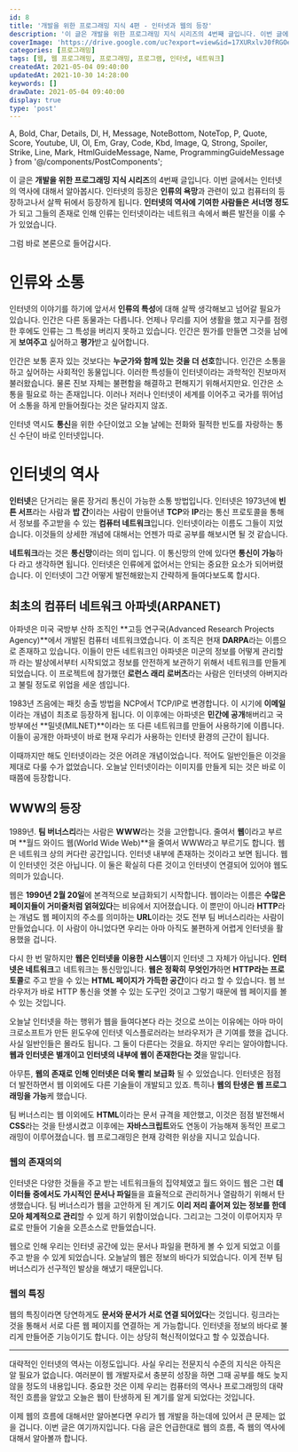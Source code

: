 ```yaml
---
id: 8
title: '개발을 위한 프로그래밍 지식 4편 - 인터넷과 웹의 등장'
description: '이 글은 개발을 위한 프로그래밍 지식 시리즈의 4번째 글입니다. 이번 글에서는 인터넷의 역사에 대해서 알아봅시다. 인터넷의 등장은 인류의 욕망과 관련이 있고 컴퓨터의 등장하고나서 살짝 뒤에서 등장하게 됩니다. 인터넷의 역사에 기여한 사람들은 서너명 정도가 되고 그들의 존재로 인해 인류는 인터넷이라는 네트워크 속에서 빠른 발전을 이룰 수가 있었습니다. 그럼 바로 본론으로 들어갑시다. 인터넷의 이야기를 하기에 앞서서 인류의 특성에 대해 살짝 생각해보고 넘어갈 필요가 있습니다. 인간은 다른 동물과는 다릅니다. 언제나 무리를 지어 생활을 했고 지구를 점령한 후에도 인류는 그 특성을 버리지 못하고 있습니다. 인간은 뭔가를 만들면 그것을 남에게 보여주고 싶어하고 평가받고 싶어합니다.'
coverImage: 'https://drive.google.com/uc?export=view&id=17XURxlvJ0fRGOeGkjgmsJX1892q-m-Pe'
categories: [프로그래밍]
tags: [웹, 웹 프로그래밍, 프로그래밍, 프로그램, 인터넷, 네트워크]
createdAt: 2021-05-04 09:40:00
updatedAt: 2021-10-30 14:28:00
keywords: []
drawDate: 2021-05-04 09:40:00
display: true
type: 'post'
---
```


  A, Bold, Char, Details, Dl, H, Message, NoteBottom, NoteTop, P,
  Quote, Score, Youtube, Ul, Ol, Em, Gray, Code, Kbd, Image,
  Q, Strong, Spoiler, Strike, Line, Mark, HtmlGuideMessage, Name,
  ProgrammingGuideMessage
} from '@/components/PostComponents';

<ProgrammingGuideMessage />

이 글은 **개발을 위한 프로그래밍 지식 시리즈**의 4번째 글입니다. 이번 글에서는 인터넷의 역사에 대해서 알아봅시다. 인터넷의 등장은 **인류의 욕망**과 관련이 있고 컴퓨터의 등장하고나서 살짝 뒤에서 등장하게 됩니다. **인터넷의 역사에 기여한 사람들은 서너명 정도**가 되고 그들의 존재로 인해 인류는 인터넷이라는 네트워크 속에서 빠른 발전을 이룰 수가 있었습니다.

그럼 바로 본론으로 들어갑시다.

# 인류와 소통
인터넷의 이야기를 하기에 앞서서 **인류의 특성**에 대해 살짝 생각해보고 넘어갈 필요가 있습니다. 인간은 다른 동물과는 다릅니다. 언제나 무리를 지어 생활을 했고 지구를 점령한 후에도 인류는 그 특성을 버리지 못하고 있습니다. 인간은 뭔가를 만들면 그것을 남에게 **보여주고** 싶어하고 **평가**받고 싶어합니다.

인간은 보통 혼자 있는 것보다는 **누군가와 함께 있는 것을 더 선호**합니다. 인간은 소통을 하고 싶어하는 사회적인 동물입니다. 이러한 특성들이 인터넷이라는 과학적인 진보마저 불러왔습니다. 물론 진보 자체는 불편함을 해결하고 편해지기 위해서지만요. 인간은 소통을 필요로 하는 존재입니다. 이러나 저러나 인터넷이 세계를 이어주고 국가를 뛰어넘어 소통을 하게 만들어줬다는 것은 달라지지 않죠.

인터넷 역시도 **통신**을 위한 수단이었고 오늘 날에는 전화와 필적한 빈도를 자랑하는 통신 수단이 바로 인터넷입니다.

# 인터넷의 역사
**인터넷**은 단거리는 물론 장거리 통신이 가능한 소통 방법입니다. 인터넷은 1973년에 **빈튼 서프**라는 사람과 **밥 간**이라는 사람이 만들어낸 **TCP**와 **IP**라는 통신 프로토콜을 통해서 정보를 주고받을 수 있는 **컴퓨터 네트워크**입니다. 인터넷이라는 이름도 그들이 지었습니다. 이것들의 상세한 개념에 대해서는 언젠가 따로 공부를 해보시면 될 것 같습니다.

**네트워크**라는 것은 **통신망**이라는 의미 입니다. 이 통신망의 안에 있다면 **통신이 가능**하다 라고 생각하면 됩니다. 인터넷은 인류에게 없어서는 안되는 중요한 요소가 되어버렸습니다. 이 인터넷이 그간 어떻게 발전해왔는지 간략하게 들여다보도록 합시다.

## 최초의 컴퓨터 네트워크 아파넷(ARPANET)
아파넷은 미국 국방부 산하 조직인 **고등 연구국(Advanced Research Projects Agency)**에서 개발된 컴퓨터 네트워크였습니다. 이 조직은 현재 **DARPA**라는 이름으로 존재하고 있습니다. 이들이 만든 네트워크인 아파넷은 미군의 정보를 어떻게 관리할까 라는 발상에서부터 시작되었고 정보를 안전하게 보관하기 위해서 네트워크를 만들게 되었습니다. 이 프로젝트에 참가했던 **로런스 래리 로버츠**라는 사람은 인터넷의 아버지라고 불릴 정도로 위업을 세운 셈입니다.

1983년 즈음에는 패킷 송출 방법을 NCP에서 TCP/IP로 변경합니다. 이 시기에 **이메일**이라는 개념이 최초로 등장하게 됩니다. 이 이후에는 아파넷은 **민간에 공개**해버리고 국방부에선 **밀넷(MILNET)**이라는 또 다른 네트워크를 만들어 사용하기에 이릅니다. 이들이 공개한 아파넷이 바로 현재 우리가 사용하는 인터넷 환경의 근간이 됩니다.

이때까지만 해도 인터넷이라는 것은 어려운 개념이었습니다. 적어도 일반인들은 이것을 제대로 다룰 수가 없었습니다. 오늘날 인터넷이라는 이미지를 만들게 되는 것은 바로 이 때쯤에 등장합니다.

## WWW의 등장
1989년. **팀 버너스리**라는 사람은 **WWW**라는 것을 고안합니다. 줄여서 **웹**이라고 부르며 **월드 와이드 웹(World Wide Web)**을 줄여서 WWW라고 부르기도 합니다. 웹은 네트워크 상의 커다란 공간입니다. 인터넷 내부에 존재하는 것이라고 보면 됩니다. 웹이 인터넷인 것은 아닙니다. 이 둘은 확실히 다른 것이고 인터넷이 연결되어 있어야 웹도 의미가 있습니다.

웹은 **1990년 2월 20일**에 본격적으로 보급화되기 시작합니다. 웹이라는 이름은 **수많은 페이지들이 거미줄처럼 얽혀있다**는 비유에서 지어졌습니다. 이 뿐만이 아니라 **HTTP**라는 개념도 웹 페이지의 주소를 의미하는 **URL**이라는 것도 전부 팀 버너스리라는 사람이 만들었습니다. 이 사람이 아니었다면 우리는 아마 아직도 불편하게 어렵게 인터넷을 활용했을 겁니다.

다시 한 번 말하지만 **웹은 인터넷을 이용한 시스템**이지 인터넷 그 자체가 아닙니다. **인터넷은 네트워크**고 네트워크는 통신망입니다. **웹은 정확히 무엇인가**하면 **HTTP라는 프로토콜**로 주고 받을 수 있는 **HTML 페이지가 가득한 공간**이다 라고 할 수 있습니다. 웹 브라우저가 바로 HTTP 통신을 엿볼 수 있는 도구인 것이고 그렇기 때문에 웹 페이지를 볼 수 있는 것입니다.

오늘날 인터넷을 하는 행위가 웹을 들여다본다 라는 것으로 쓰이는 이유에는 아마 마이크로소프트가 만든 윈도우에 인터넷 익스플로러라는 브라우저가 큰 기여를 했을 겁니다. 사실 일반인들은 몰라도 됩니다. 그 둘이 다른다는 것을요. 하지만 우리는 알아야합니다. **웹과 인터넷은 별개이고 인터넷의 내부에 웹이 존재한다는 것**을 말입니다.

아무튼, **웹의 존재로 인해 인터넷은 더욱 빨리 보급화** 될 수 있었습니다. 인터넷은 점점 더 발전하면서 웹 이외에도 다른 기술들이 개발되고 있죠. 특히나 **웹의 탄생은 웹 프로그래밍을 가능**케 했습니다.

팀 버너스리는 웹 이외에도 **HTML**이라는 문서 규격을 제안했고, 이것은 점점 발전해서 **CSS**라는 것을 탄생시켰고 이후에는 **자바스크립트**와도 연동이 가능해져 동적인 프로그래밍이 이루어졌습니다. 웹 프로그래밍은 현재 강력한 위상을 지니고 있습니다.

### 웹의 존재의의
인터넷은 다양한 것들을 주고 받는 네트워크들의 집약체였고 월드 와이드 웹은 그런 **데이터들 중에서도 가시적인 문서나 파일**들을 효율적으로 관리하거나 열람하기 위해서 탄생했습니다. 팀 버너스리가 웹을 고안하게 된 계기도 **이리 저리 흩어져 있는 정보를 한데모아 체계적으로 관리**할 수 있게 하기 위함이었습니다. 그리고는 그것이 이루어지자 무료로 만들어 기술을 오픈소스로 만들었습니다.

웹으로 인해 우리는 인터넷 공간에 있는 문서나 파일을 편하게 볼 수 있게 되었고 이를 주고 받을 수 있게 되었습니다. 오늘날의 웹은 정보의 바다가 되었습니다. 이게 전부 팀 버너스리가 선구적인 발상을 해냈기 때문입니다.

### 웹의 특징
웹의 특징이라면 당연하게도 **문서와 문서가 서로 연결 되어있다**는 것입니다. 링크라는 것을 통해서 서로 다른 웹 페이지를 연결하는 게 가능합니다. 인터넷을 정보의 바다로 불리게 만들어준 기능이기도 합니다. 이는 상당히 혁신적이었다고 할 수 있겠습니다.

---

대략적인 인터넷의 역사는 이정도입니다. 사실 우리는 전문지식 수준의 지식은 아직은 알 필요가 없습니다. 여러분이 웹 개발자로서 충분히 성장을 하면 그때 공부를 해도 늦지 않을 정도의 내용입니다. 중요한 것은 이제 우리는 컴퓨터의 역사나 프로그래밍의 대략적인 흐름을 알았고 오늘은 웹이 탄생하게 된 계기를 알게 되었다는 것입니다.

이제 웹의 흐름에 대해서만 알아본다면 우리가 웹 개발을 하는데에 있어서 큰 문제는 없을 겁니다. 이번 글은 여기까지입니다. 다음 글은 언급한대로 웹의 흐름, 즉 웹의 역사에 대해서 알아볼까 합니다.
